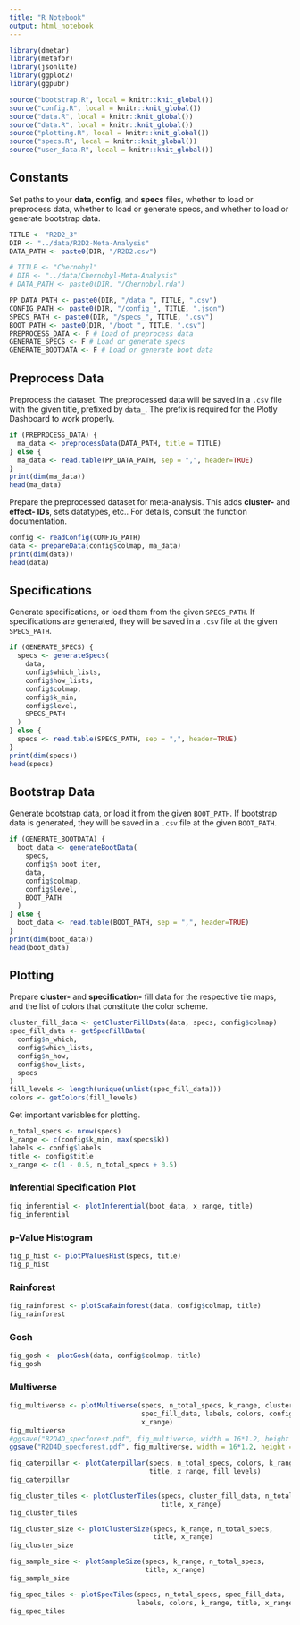 ---
title: "R Notebook"
output: html_notebook
---

```{r}
library(dmetar)
library(metafor)
library(jsonlite)
library(ggplot2)
library(ggpubr)

source("bootstrap.R", local = knitr::knit_global())
source("config.R", local = knitr::knit_global())
source("data.R", local = knitr::knit_global())
source("data.R", local = knitr::knit_global())
source("plotting.R", local = knitr::knit_global())
source("specs.R", local = knitr::knit_global())
source("user_data.R", local = knitr::knit_global())
```

## Constants

Set paths to your **data**, **config**, and **specs** files, whether to load or preprocess data, whether to load or generate specs, and whether to load or generate bootstrap data.

```{r}
TITLE <- "R2D2_3"
DIR <- "../data/R2D2-Meta-Analysis"
DATA_PATH <- paste0(DIR, "/R2D2.csv")

# TITLE <- "Chernobyl"
# DIR <- "../data/Chernobyl-Meta-Analysis"
# DATA_PATH <- paste0(DIR, "/Chernobyl.rda")

PP_DATA_PATH <- paste0(DIR, "/data_", TITLE, ".csv")
CONFIG_PATH <- paste0(DIR, "/config_", TITLE, ".json")
SPECS_PATH <- paste0(DIR, "/specs_", TITLE, ".csv")
BOOT_PATH <- paste0(DIR, "/boot_", TITLE, ".csv")
PREPROCESS_DATA <- F # Load of preprocess data
GENERATE_SPECS <- F # Load or generate specs
GENERATE_BOOTDATA <- F # Load or generate boot data
```

## Preprocess Data

Preprocess the dataset. The preprocessed data will be saved in a `.csv` file with the given title, prefixed by `data_`. The prefix is required for the Plotly Dashboard to work properly.

```{r}
if (PREPROCESS_DATA) {
  ma_data <- preprocessData(DATA_PATH, title = TITLE)
} else {
  ma_data <- read.table(PP_DATA_PATH, sep = ",", header=TRUE)
}
print(dim(ma_data))
head(ma_data)
```

Prepare the preprocessed dataset for meta-analysis. This adds **cluster-** and **effect- IDs**, sets datatypes, etc.. For details, consult the function documentation.

```{r}
config <- readConfig(CONFIG_PATH)
data <- prepareData(config$colmap, ma_data)
print(dim(data))
head(data)
```

## Specifications

Generate specifications, or load them from the given `SPECS_PATH`. If specifications are generated, they will be saved in a `.csv` file at the given `SPECS_PATH`.

```{r}
if (GENERATE_SPECS) {
  specs <- generateSpecs(
    data,
    config$which_lists,
    config$how_lists,
    config$colmap,
    config$k_min,
    config$level,
    SPECS_PATH
  )
} else {
  specs <- read.table(SPECS_PATH, sep = ",", header=TRUE)
}
print(dim(specs))
head(specs)
```

## Bootstrap Data

Generate bootstrap data, or load it from the given `BOOT_PATH`. If bootstrap data is generated, they will be saved in a `.csv` file at the given `BOOT_PATH`.

```{r}
if (GENERATE_BOOTDATA) {
  boot_data <- generateBootData(
    specs,
    config$n_boot_iter,
    data,
    config$colmap,
    config$level,
    BOOT_PATH
  )
} else {
  boot_data <- read.table(BOOT_PATH, sep = ",", header=TRUE)
}
print(dim(boot_data))
head(boot_data)
```



## Plotting

Prepare **cluster-** and **specification-** fill data for the respective tile maps, and the list of colors that constitute the color scheme.

```{r}
cluster_fill_data <- getClusterFillData(data, specs, config$colmap)
spec_fill_data <- getSpecFillData(
  config$n_which,
  config$which_lists,
  config$n_how,
  config$how_lists,
  specs
)
fill_levels <- length(unique(unlist(spec_fill_data)))
colors <- getColors(fill_levels)
```

Get important variables for plotting.

```{r}
n_total_specs <- nrow(specs)
k_range <- c(config$k_min, max(specs$k))
labels <- config$labels
title <- config$title
x_range <- c(1 - 0.5, n_total_specs + 0.5)
```

### Inferential Specification Plot

```{r}
fig_inferential <- plotInferential(boot_data, x_range, title)
fig_inferential
```
### p-Value Histogram

```{r}
fig_p_hist <- plotPValuesHist(specs, title)
fig_p_hist
```

### Rainforest

```{r}
fig_rainforest <- plotScaRainforest(data, config$colmap, title)
fig_rainforest
```

### Gosh

```{r}
fig_gosh <- plotGosh(data, config$colmap, title)
fig_gosh
```

### Multiverse

```{r}
fig_multiverse <- plotMultiverse(specs, n_total_specs, k_range, cluster_fill_data,
                                 spec_fill_data, labels, colors, config$level, title,
                                 x_range)
fig_multiverse
#ggsave("R2D4D_specforest.pdf", fig_multiverse, width = 16*1.2, height = 12*1.2, dpi = 600, units = "cm")
ggsave("R2D4D_specforest.pdf", fig_multiverse, width = 16*1.2, height = 25*1.2, dpi = 600, units = "cm")
```

```{r}
fig_caterpillar <- plotCaterpillar(specs, n_total_specs, colors, k_range,
                                   title, x_range, fill_levels)
fig_caterpillar
```


```{r}
fig_cluster_tiles <- plotClusterTiles(specs, cluster_fill_data, n_total_specs,
                                      title, x_range)
fig_cluster_tiles
```


```{r}
fig_cluster_size <- plotClusterSize(specs, k_range, n_total_specs,
                                    title, x_range)
fig_cluster_size
```
```{r}
fig_sample_size <- plotSampleSize(specs, k_range, n_total_specs,
                                  title, x_range)
fig_sample_size
```


```{r}
fig_spec_tiles <- plotSpecTiles(specs, n_total_specs, spec_fill_data,
                                labels, colors, k_range, title, x_range)
fig_spec_tiles
```
